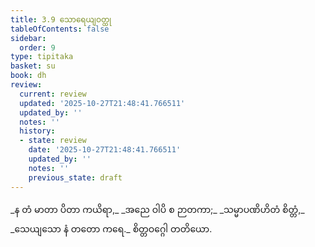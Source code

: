 ```yaml
---
title: 3.9 သောရေယျဝတ္ထု
tableOfContents: false
sidebar:
  order: 9
type: tipitaka
basket: su
book: dh
review:
  current: review
  updated: '2025-10-27T21:48:41.766511'
  updated_by: ''
  notes: ''
  history:
  - state: review
    date: '2025-10-27T21:48:41.766511'
    updated_by: ''
    notes: ''
    previous_state: draft
---
```



<ReviewStatus review={frontmatter.review} showDetails={true} />

<HypothesisAnnotation frontmatter={frontmatter} />

<DynamicBreadcrumb />

<Division number="43" book="dh" e="ch" v="18" p="19">

<Paragraph number="46" type="verses" book="dh">
_န တံ မာတာ ပိတာ ကယိရာ,_  
_အညေ ဝါပိ စ ဉာတကာ;_  
_သမ္မာပဏိဟိတံ စိတ္တံ,_  
_သေယျသော နံ တတော ကရေ._  


</Paragraph>
</Division>

<Paragraph number="47" type="center" book="dh">
စိတ္တဝဂ္ဂေါ တတိယော.
</Paragraph>